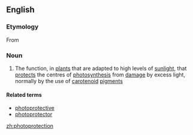 ==English==

===Etymology===
From {{prefix|photo|protecttion}}

===Noun===
{{en-noun|-}}

# The function, in [[plant]]s that are adapted to high levels of [[sunlight]], that [[protect]]s the centres of [[photosynthesis]] from [[damage]] by excess light, normally by the use of [[carotenoid]] [[pigment]]s

====Related terms====
* [[photoprotective]]
* [[photoprotector]]

[[zh:photoprotection]]